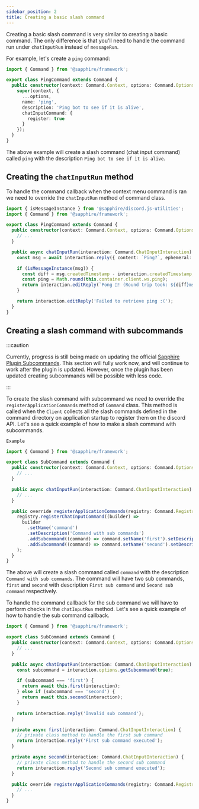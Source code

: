 ```yaml
---
sidebar_position: 2
title: Creating a basic slash command
---
```


Creating a basic slash command is very similar to creating a basic command. The only difference is that you'll need to
handle the command run under `chatInputRun` instead of `messageRun`.

For example, let's create a `ping` command:

```typescript ts2esm2cjs|{4-13}|{4-13}
import { Command } from '@sapphire/framework';

export class PingCommand extends Command {
  public constructor(context: Command.Context, options: Command.Options) {
    super(context, {
      ...options,
      name: 'ping',
      description: 'Ping bot to see if it is alive',
      chatInputCommand: {
        register: true
      }
    });
  }
}
```

The above example will create a slash command (chat input command) called `ping` with the description
`Ping bot to see if it is alive`.

## Creating the `chatInputRun` method

To handle the command callback when the context menu command is ran we need to override the `chatInputRun` method of
command class.

```typescript ts2esm2cjs|{9-19}|{9-19}
import { isMessageInstance } from '@sapphire/discord.js-utilities';
import { Command } from '@sapphire/framework';

export class PingCommand extends Command {
  public constructor(context: Command.Context, options: Command.Options) {
    // ...
  }

  public async chatInputRun(interaction: Command.ChatInputInteraction) {
    const msg = await interaction.reply({ content: `Ping?`, ephemeral: true, fetchReply: true });

    if (isMessageInstance(msg)) {
      const diff = msg.createdTimestamp - interaction.createdTimestamp;
      const ping = Math.round(this.container.client.ws.ping);
      return interaction.editReply(`Pong 🏓! (Round trip took: ${diff}ms. Heartbeat: ${ping}ms.)`);
    }

    return interaction.editReply('Failed to retrieve ping :(');
  }
}
```

## Creating a slash command with subcommands

:::caution

Currently, progress is still being made on updating the official [Sapphire Plugin Subcommands][saph-plug-subcom]. This
section will fully work now, and will continue to work after the plugin is updated. However, once the plugin has been
updated creating subcommands will be possible with less code.

:::

To create the slash command with subcommand we need to override the `registerApplicationCommands` method of `Command`
class. This method is called when the `Client` collects all the slash commands defined in the command directory on
application startup to register them on the discord API. Let's see a quick example of how to make a slash command with
subcommands.

`Example`

```typescript ts2esm2cjs|{12-28}|{12-28}
import { Command } from '@sapphire/framework';

export class SubCommand extends Command {
  public constructor(context: Command.Context, options: Command.Options) {
    // ...
  }

  public async chatInputRun(interaction: Command.ChatInputInteraction) {
    // ...
  }

  public override registerApplicationCommands(registry: Command.Registry) {
    registry.registerChatInputCommand((builder) =>
      builder
        .setName('command')
        .setDescription('Command with sub commands')
        .addSubcommand((command) => command.setName('first').setDescription('First sub command'))
        .addSubcommand((command) => command.setName('second').setDescription('Second sub command'))
    );
  }
}
```

The above will create a slash command called `command` with the description `Command with sub commands`. The command
will have two sub commands, `first` and `second` with description `First sub command` and `Second sub command`
respectively.

To handle the command callback for the sub command we will have to perform checks in the `chatInputRun` method. Let's
see a quick example of how to handle the sub command callback.

```typescript ts2esm2cjs|{8-18,20-23,25-28}|{8-18,20-23,25-28}
import { Command } from '@sapphire/framework';

export class SubCommand extends Command {
  public constructor(context: Command.Context, options: Command.Options) {
    // ...
  }

  public async chatInputRun(interaction: Command.ChatInputInteraction) {
    const subcommand = interaction.options.getSubcommand(true);

    if (subcommand === 'first') {
      return await this.first(interaction);
    } else if (subcommand === 'second') {
      return await this.second(interaction);
    }

    return interaction.reply('Invalid sub command');
  }

  private async first(interaction: Command.ChatInputInteraction) {
    // private class method to handle the first sub command
    return interaction.reply('First sub command executed');
  }

  private async second(interaction: Command.ChatInputInteraction) {
    // private class method to handle the second sub command
    return interaction.reply('Second sub command executed');
  }

  public override registerApplicationCommands(registry: Command.Registry) {
    // ...
  }
}
```

[saph-plug-subcom]: ../plugins/Subcommands/getting-started

